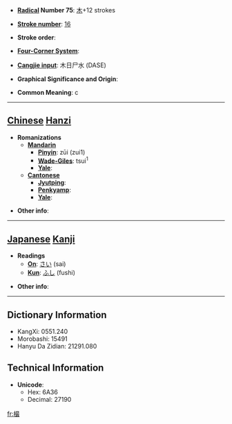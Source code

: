 * '''[[Wiktionary:Chinese radical index| Radical]] Number 75''': [[Wiktionary:Chinese radical index 木|木]]+12 strokes

* '''[[Wiktionary:Chinese total strokes index|Stroke number]]''': [[Wiktionary:Chinese total strokes index 16|16]]

* '''Stroke order''': 

* '''[[Wiktionary:Chinese four corner index|Four-Corner System]]''': 

* '''[[Wiktionary:Chinese Cangjie index|Cangjie input]]''': 木日尸水 (DASE)

* '''Graphical Significance and Origin''': 

* '''Common Meaning''': c

----

== [[Chinese]] [[Hanzi]] ==

* '''Romanizations'''
** '''[[Mandarin]]'''
*** '''[[Pinyin]]''': zūi (zui1)
*** '''[[Wade-Giles]]''': tsui<sup>1</sup>
*** '''[[Yale]]''': 
** '''[[Cantonese]]'''
*** '''[[Jyutping]]''':
*** '''[[Penkyamp]]''': 
*** '''[[Yale]]''': 

* '''Other info''': 

----

== [[Japanese]] [[Kanji]] ==

* '''Readings'''
** '''[[On]]''': [[さい]] (sai)
** '''[[Kun]]''': [[ふし]] (fushi)

* '''Other info''':  

----

== Dictionary Information ==

* KangXi: 0551.240
* Morobashi: 15491
* Hanyu Da Zidian: 21291.080

== Technical Information ==

* '''Unicode''':
** Hex: 6A36
** Decimal: 27190

[[fr:樶]]